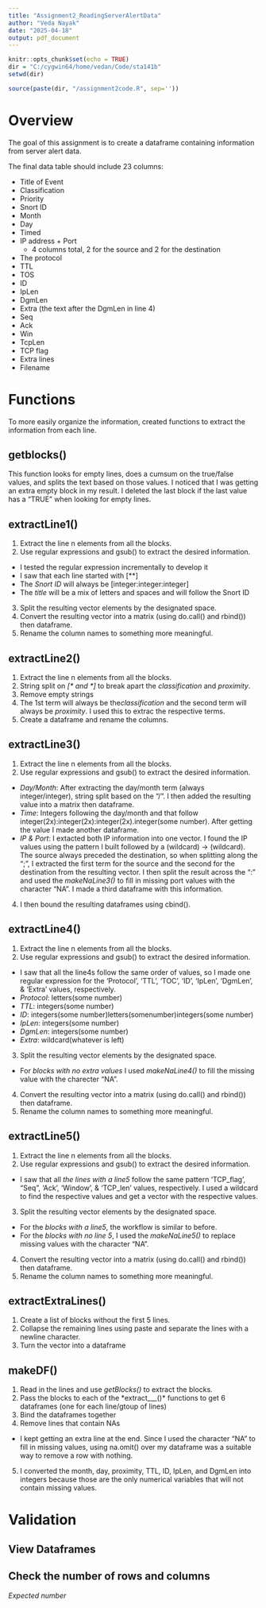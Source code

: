 ---
title: "Assignment2_ReadingServerAlertData"
author: "Veda Nayak"
date: "2025-04-18"
output: pdf_document
---

```{r setup, include=FALSE}
knitr::opts_chunk$set(echo = TRUE)
dir = "C:/cygwin64/home/vedan/Code/sta141b"
setwd(dir)

source(paste(dir, "/assignment2code.R", sep=''))
```

# Overview
The goal of this assignment is to create a dataframe containing information from server alert data. 

The final data table should include 23 columns:

- Title of Event
- Classification
- Priority
- Snort ID
- Month
- Day
- Timed
- IP address + Port
    - 4 columns total, 2 for the source and 2 for the destination
- The protocol
- TTL
- TOS 
- ID
- IpLen
- DgmLen
- Extra (the text after the DgmLen in line 4)
- Seq
- Ack
- Win 
- TcpLen
- TCP flag
- Extra lines
- Filename

# Functions

To more easily organize the information, created functions to extract the information from each line.

## getblocks()

This function looks for empty lines, does a cumsum on the true/false values, and splits the text based on those values. 
I noticed that I was getting an extra empty block in my result. I deleted the last block if the last value has a "TRUE" when looking for empty lines. 

## extractLine1()

1. Extract the line n elements from all the blocks. 
2. Use regular expressions and gsub() to extract the desired information. 
- I tested the regular expression incrementally to develop it 
- I saw that each line started with [**]
- The *Snort ID* will always be [integer:integer:integer]
- The *title* will be a mix of letters and spaces and will follow the Snort ID
3. Split the resulting vector elements by the designated space.
4. Convert the resulting vector into a matrix (using do.call() and rbind()) then dataframe.
5. Rename the column names to something more meaningful. 

## extractLine2()

1. Extract the line n elements from all the blocks. 
2. String split on *[* and *]* to break apart the *classification* and *proximity*. 
3. Remove empty strings
4. The 1st term will always be the*classification* and the second term will always be *proximity*. I used this to extrac the respective terms. 
5. Create a dataframe and rename the columns.

## extractLine3()

1. Extract the line n elements from all the blocks. 
2. Use regular expressions and gsub() to extract the desired information. 
- *Day/Month*: After extracting the day/month term (always integer/integer), string split based on the "/". I then added the resulting value into a matrix then dataframe. 
- *Time*: Integers following the day/month and that follow integer(2x):integer(2x):integer(2x).integer(some number). After getting the value I made another dataframe. 
- *IP & Port*: I extacted both IP information into one vector. I found the IP values using the pattern I built followed by a (wildcard) -> (wildcard). The source always preceded the destination, so when splitting along the ";", I extracted the first term for the source and the second for the destination from the resulting vector. I then split the result across the ":" and used the *makeNaLine3()* to fill in missing port values with the character "NA". I made a third dataframe with this information.
4. I then bound the resulting dataframes using cbind().

## extractLine4()

1. Extract the line n elements from all the blocks. 
2. Use regular expressions and gsub() to extract the desired information. 
- I saw that all the line4s follow the same order of values, so I made one regular expression for the 'Protocol', 'TTL', 'TOC', 'ID', 'IpLen', 'DgmLen', & 'Extra' values, respectively. 
- *Protocol*: letters(some number)
- *TTL*: integers(some number)
- *ID*: integers(some number)letters(somenumber)integers(some number)
- *IpLen*: integers(some number)
- *DgmLen*: integers(some number)
- *Extra*: wildcard(whatever is left)
3. Split the resulting vector elements by the designated space.
- For *blocks with no extra values* I used *makeNaLine4()* to fill the missing value with the charecter "NA". 
4. Convert the resulting vector into a matrix (using do.call() and rbind()) then dataframe.
5. Rename the column names to something more meaningful. 

## extractLine5()

1. Extract the line n elements from all the blocks. 
2. Use regular expressions and gsub() to extract the desired information. 
- I saw that all *the lines with a line5* follow the same pattern 'TCP_flag', "Seq", 'Ack', 'Window', & 'TCP_len' values, respectively. I used a wildcard to find the respective values and get a vector with the respective values. 
3. Split the resulting vector elements by the designated space.
- For the *blocks with a line5*, the workflow is similar to before. 
- For the *blocks with no line 5*, I used the *makeNaLine5()* to replace missing values with the character "NA".
4. Convert the resulting vector into a matrix (using do.call() and rbind()) then dataframe.
5. Rename the column names to something more meaningful.

## extractExtraLines()

1. Create a list of blocks without the first 5 lines.
2. Collapse the remaining lines using paste and separate the lines with a newline character. 
3. Turn the vector into a dataframe

## makeDF()

1. Read in the lines and use *getBlocks()* to extract the blocks. 
2. Pass the blocks to each of the *extract___()* functions to get 6 dataframes (one for each line/gtoup of lines)
3. Bind the dataframes together
4. Remove lines that contain NAs
- I kept getting an extra line at the end. Since I used the character "NA" to fill in missing values, using na.omit() over my dataframe was a suitable way to remove a row with nothing. 
5. I converted the month, day, proximity, TTL, ID, IpLen, and DgmLen into integers because those are the only numerical variables that will not contain missing values. 

# Validation

## View Dataframes


## Check the number of rows and columns

*Expected number*